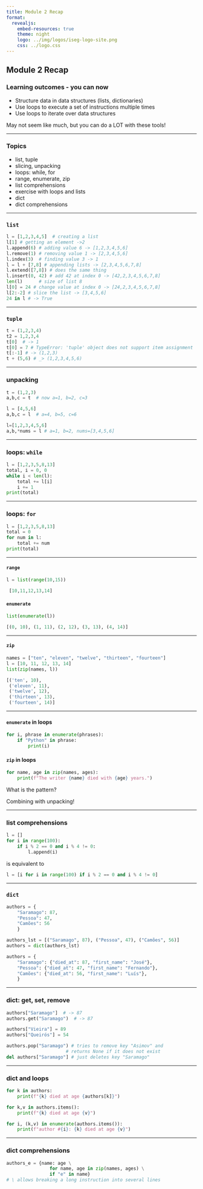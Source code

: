 ```yaml
---
title: Module 2 Recap
format:
  revealjs:
    embed-resources: true  
    theme: night
    logo: ../img/logos/iseg-logo-site.png
    css: ../logo.css
---
```



## Module 2 Recap

### Learning outcomes - you can now

- Structure data in data structures (lists, dictionaries)
- Use loops to execute a set of instructions multiple times
- Use loops to iterate over data structures

May not seem like much, but you can do a LOT with these tools!

---

### Topics

- list, tuple
- slicing, unpacking
- loops: while, for
- range, enumerate, zip
- list comprehensions
- exercise with loops and lists
- dict
- dict comprehensions

---

### `list`

```python
l = [1,2,3,4,5]  # creating a list
l[1] # getting an element ->2
l.append(6) # adding value 6 -> [1,2,3,4,5,6]
l.remove(1) # removing value 1 -> [2,3,4,5,6]
l.index(3)  # finding value 3 -> 1
l = l + [7,8] # appending lists -> [2,3,4,5,6,7,8]
l.extend([7,8]) # does the same thing
l.insert(0, 42) # add 42 at index 0 -> [42,2,3,4,5,6,7,8]
len(l)      # size of list 8
l[0] = 24 # change value at index 0 -> [24,2,3,4,5,6,7,8]
l[2:-2] # slice the list -> [3,4,5,6]
24 in l # -> True
```

---

### `tuple`

```python
t = (1,2,3,4)
t2 = 1,2,3,4
t[0]  # -> 1
t[0] = 7 # TypeError: 'tuple' object does not support item assignment
t[:-1] # -> (1,2,3)
t + (5,6) # _> (1,2,3,4,5,6)
```

---

### unpacking

```python
t = (1,2,3)
a,b,c = t  # now a=1, b=2, c=3

l = [4,5,6]
a,b,c = l  # a=4, b=5, c=6

l=[1,2,3,4,5,6]
a,b,*nums = l # a=1, b=2, nums=[3,4,5,6]
```

---

### loops: `while`

```python
l = [1,2,3,5,8,13]
total, i = 0, 0
while i < len(l):
    total += l[i]
    i += 1
print(total)
```

---

### loops: `for`

```python
l = [1,2,3,5,8,13]
total = 0
for num in l:
    total += num
print(total)
```

---

#### `range`

```python
l = list(range(10,15))
```

```python
 [10,11,12,13,14]
```

#### `enumerate`
<!-- .element: class="fragment" data-fragment-index="2"-->

```python
list(enumerate(l))
```
<!-- .element: class="fragment" data-fragment-index="2"-->
```python
[(0, 10), (1, 11), (2, 12), (3, 13), (4, 14)]
```
<!-- .element: class="fragment" data-fragment-index="2"-->

---

#### `zip`

```python
names = ["ten", "eleven", "twelve", "thirteen", "fourteen"]
l = [10, 11, 12, 13, 14]
list(zip(names, l))
```

```python
[('ten', 10),
 ('eleven', 11),
 ('twelve', 12),
 ('thirteen', 13),
 ('fourteen', 14)]
 ```


---

#### `enumerate` in loops

```python
for i, phrase in enumerate(phrases):
    if "Python" in phrase:
        print(i)
```

#### `zip` in loops
<!-- .element: class="fragment" data-fragment-index="3"-->

```python
for name, age in zip(names, ages):
    print(f"The writer {name} died with {age} years.")
```
<!-- .element: class="fragment" data-fragment-index="3"-->

What is the pattern? <!-- .element: class="fragment" data-fragment-index="4"-->

Combining with unpacking!  <!-- .element: class="fragment" data-fragment-index="5"-->


---

### list comprehensions

```python
l = []
for i in range(100):
    if i % 2 == 0 and i % 4 != 0:
        l.append(i)
```

is equivalent to

```python
l = [i for i in range(100) if i % 2 == 0 and i % 4 != 0]
```



---

### `dict`
```python
authors = {
    "Saramago": 87,
    "Pessoa": 47,
    "Camões": 56
    }

authors_lst = [("Saramago", 87), ("Pessoa", 47), ("Camões", 56)]
authors = dict(authors_lst)

authors = {
    "Saramago": {"died_at": 87, "first_name": "José"},
    "Pessoa": {"died_at": 47, "first_name": "Fernando"},
    "Camões": {"died_at": 56, "first_name": "Luís"},
    }

```

---

### dict: get, set, remove

```python
authors["Saramago"]  # -> 87
authors.get("Saramago")  # -> 87

authors["Vieira"] = 89
authors["Queirós"] = 54

authors.pop("Saramago") # tries to remove key "Asimov" and
                      # returns None if it does not exist
del authors["Saramago"] # just deletes key "Saramago"
```

---

### dict and loops

```python
for k in authors:
    print(f"{k} died at age {authors[k]}")

for k,v in authors.items():
    print(f"{k} died at age {v}")

for i, (k,v) in enumerate(authors.items()):
    print(f"author #{i}: {k} died at age {v}")
```

---

### dict comprehensions

```python
authors_e = {name: age \
                for name, age in zip(names, ages) \
                if "e" in name}
# \ allows breaking a long instruction into several lines
```
